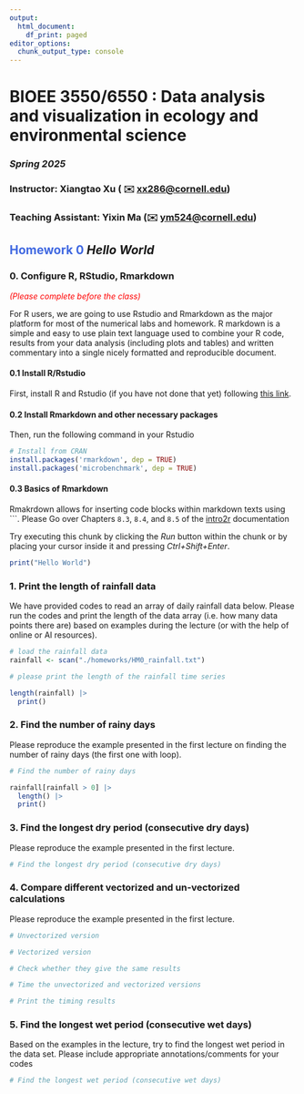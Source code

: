 ```yaml
---
output:
  html_document:
    df_print: paged
editor_options: 
  chunk_output_type: console
---
```


# BIOEE 3550/6550 : **Data analysis and visualization in ecology and environmental science**

### ***Spring 2025***

### Instructor: **Xiangtao Xu** ( ✉️ [xx286\@cornell.edu](mailto:xx286@cornell.edu){.email})

### Teaching Assistant: **Yixin Ma** (✉️ [ym524\@cornell.edu](mailto:ym524@cornell.edu){.email})

## [Homework 0]{style="color:royalblue"} *Hello World*

### 0. Configure R, RStudio, Rmarkdown

[*(Please complete before the class)*]{style="color:red"}

For R users, we are going to use Rstudio and Rmarkdown as the major platform for most of the numerical labs and homework. R markdown is a simple and easy to use plain text language used to combine your R code, results from your data analysis (including plots and tables) and written commentary into a single nicely formatted and reproducible document.

#### 0.1 Install R/Rstudio

First, install R and Rstudio (if you have not done that yet) following [this link](https://posit.co/download/rstudio-desktop/).

#### 0.2 Install Rmarkdown and other necessary packages

Then, run the following command in your Rstudio

```r
# Install from CRAN
install.packages('rmarkdown', dep = TRUE)
install.packages('microbenchmark', dep = TRUE)
```

#### 0.3 Basics of Rmarkdown

Rmakrdown allows for inserting code blocks within markdown texts using \`\`\`. Please Go over Chapters `8.3`, `8.4`, and `8.5` of the [intro2r](https://intro2r.com/get-started-with-r-markdown.html) documentation

Try executing this chunk by clicking the *Run* button within the chunk or by placing your cursor inside it and pressing *Ctrl+Shift+Enter*.

```r
print("Hello World")
```

### 1. Print the length of rainfall data

We have provided codes to read an array of daily rainfall data below. Please run the codes and print the length of the data array (i.e. how many data points there are) based on examples during the lecture (or with the help of online or AI resources).

```r
# load the rainfall data
rainfall <- scan("./homeworks/HM0_rainfall.txt")
```

```r
# please print the length of the rainfall time series

length(rainfall) |> 
  print()

```

### 2. Find the number of rainy days

Please reproduce the example presented in the first lecture on finding the number of rainy days (the first one with loop).

```r
# Find the number of rainy days

rainfall[rainfall > 0] |> 
  length() |> 
  print()

```

### 3. Find the longest dry period (consecutive dry days)

Please reproduce the example presented in the first lecture.

```r
# Find the longest dry period (consecutive dry days)
```

### 4. Compare different vectorized and un-vectorized calculations

Please reproduce the example presented in the first lecture.

```r
# Unvectorized version

# Vectorized version

# Check whether they give the same results

```

```r
# Time the unvectorized and vectorized versions

# Print the timing results

```
### 5. Find the longest wet period (consecutive wet days)

Based on the examples in the lecture, try to find the longest wet period in the data set. Please include appropriate annotations/comments for your codes

```r
# Find the longest wet period (consecutive wet days)

```